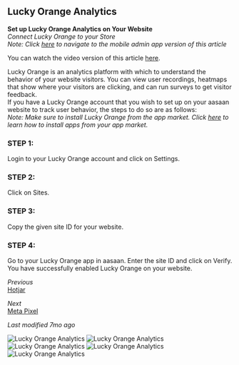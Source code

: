 ## Lucky Orange Analytics

**Set up Lucky Orange Analytics on Your Website**  
*Connect Lucky Orange to your Store*  
*Note: Click [here](mobile-admin-link) to navigate to the mobile admin app version of this article*

You can watch the video version of this article [here](video-link).

Lucky Orange is an analytics platform with which to understand the behavior of your website visitors. You can view user recordings, heatmaps that show where your visitors are clicking, and can run surveys to get visitor feedback.  
If you have a Lucky Orange account that you wish to set up on your aasaan website to track user behavior, the steps to do so are as follows:  
*Note: Make sure to install Lucky Orange from the app market. Click [here](app-market-link) to learn how to install apps from your app market.*

### STEP 1:

Login to your Lucky Orange account and click on Settings.

### STEP 2:

Click on Sites.

### STEP 3:

Copy the given site ID for your website.

### STEP 4:

Go to your Lucky Orange app in aasaan. Enter the site ID and click on Verify.  
You have successfully enabled Lucky Orange on your website.

*Previous*  
[Hotjar](previous-link)

*Next*  
[Meta Pixel](next-link)

*Last modified 7mo ago*

![Lucky Orange Analytics](https://cdn.aasaan.app/docs/lucky/lucky_1.png)
![Lucky Orange Analytics](https://cdn.aasaan.app/docs/lucky/lucky_2.png)
![Lucky Orange Analytics](https://cdn.aasaan.app/docs/lucky/lucky_3.png)
![Lucky Orange Analytics](https://cdn.aasaan.app/docs/lucky/lucky_4.png)
![Lucky Orange Analytics](https://cdn.aasaan.app/docs/lucky/lucky_5.png)
